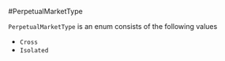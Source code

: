 #PerpetualMarketType

`PerpetualMarketType` is an enum consists of the following values

- `Cross`
- `Isolated`